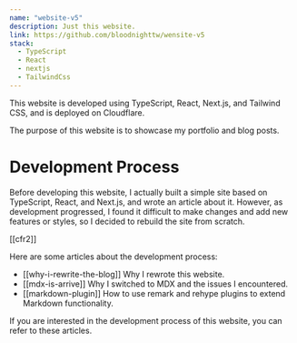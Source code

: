```yaml
---
name: "website-v5"
description: Just this website.
link: https://github.com/bloodnighttw/wensite-v5
stack:
  - TypeScript
  - React
  - nextjs
  - TailwindCss
---
```


This website is developed using TypeScript, React, Next.js, and Tailwind CSS, and is deployed on Cloudflare.

The purpose of this website is to showcase my portfolio and blog posts.

# Development Process

Before developing this website, I actually built a simple site based on TypeScript, React, and Next.js, and wrote an article about it. However, as development progressed, I found it difficult to make changes and add new features or styles, so I decided to rebuild the site from scratch.

[[cfr2]]

Here are some articles about the development process:

- [[why-i-rewrite-the-blog]] Why I rewrote this website.
- [[mdx-is-arrive]] Why I switched to MDX and the issues I encountered.
- [[markdown-plugin]] How to use remark and rehype plugins to extend Markdown functionality.

If you are interested in the development process of this website, you can refer to these articles.
